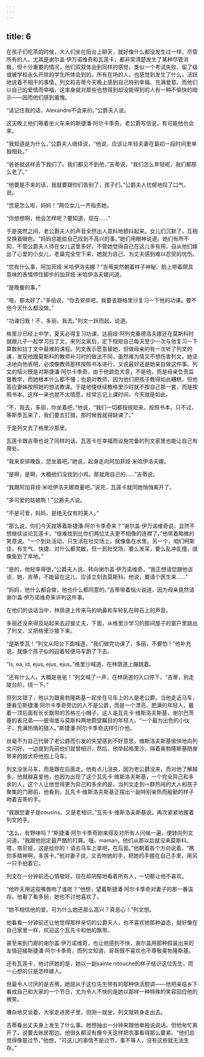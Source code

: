 ```yaml
---
---
---
```

title: 6
---




在孩子们吃茶的时候，大人们坐在阳台上聊天，就好像什么都没发生过一样，尽管所有的人，尤其是谢尔盖·伊万诺维奇和瓦莲卡，都非常清楚发生了某种尽管消极，但十分重要的情况，他们双双体会到同样的感觉，类似一个考试失败、留了级或被学校永久开除的学生所体会到的。所有在场的人，也感觉到发生了什么，活跃地说着不相干的事情。列文和吉蒂今天晚上感到自己特别幸福、充满爱意。而他们以自己的爱情而幸福，这本身就对那些也想得到却没能得到的人有一种不愉快的暗示——因而他们感到羞愧。

“请记住我的话，Alexandre不会来的。”公爵夫人说。

这天晚上他们等着坐火车来的斯捷潘·阿尔卡季奇，老公爵写信说，有可能他也会来。

“我知道是为什么，”公爵夫人继续说，“他说，应该让年轻夫妻在最初一段时间里单独相处。”

“爸爸就这样丢下我们了。我们都见不到他，”吉蒂说，“我们怎么年轻呢，我们都那么老了。”

“他要是不来的话，我就要跟你们告别了，孩子们。”公爵夫人忧郁地叹了口气，说。

“您是怎么啦，妈妈！”两位女儿一齐指责她。

“你想想啊，他会怎样呢？要知道，现在……”

于是突然之间，老公爵夫人的声音全然出人意料地颤抖起来。女儿们沉默了，互相交换着眼色。“妈妈总能给自己找到不高兴的事。”她们用眼神说道。她们有所不知，不管公爵夫人待在女儿这里多好，不管她觉得自己在这儿多有用，自从他们嫁出了心爱的小女儿，老巢完全空下来，她就为自己、为丈夫感到难以忍受的忧伤。

“您有什么事，阿加菲娅·米哈伊洛夫娜？”吉蒂突然朝着样子神秘、脸上带着颇具意味的表情停住脚步的加菲娅·米哈伊洛夫娜问道。

“是晚餐的事。”

“哦，那太好了，”多丽说，“你去安排吧，我要去跟格里沙复习一下他的功课。要不他今天什么都没做。”

“功课归我！不，多丽，我去。”列文一跃而起，说道。

格里沙已经上中学，夏天必得复习功课。达丽娅·阿列克桑德洛夫娜还在莫斯科时就跟儿子一起学习拉丁文，来列文家后，定下规矩自己每天至少一次与他复习一下算数和拉丁文中最难的课程。列文表示愿意替她，但做母亲的有一次听了列文的课，发现他跟莫斯科的教师补习时的做法不同，虽然难为情又不想伤害列文，她坚决地向他表明，必须像教师那样按照书本进行，又说最好还是她亲自做这件事。列文的恼火既是对斯捷潘·阿尔卡季奇，由于他疏忽大意，不是他，而是母亲负责监督教学，而她根本什么都不懂；也是对教师，因为他们把孩子教得如此糟糕，但他答应妻姊按照她的想法教课。于是他便继续教格里沙时就不按自己那一套，而是按照书本，这样一来也就不太情愿，经常忘记上课时间，今天就是如此。

“不，我去，多丽，你坐着吧，”他说，“我们一切都按规矩来，按照书本。只不过，等斯季瓦来了，我们要去打猎，那时候我就得缺课了。”

于是列文去了格里沙那里。

瓦莲卡跟吉蒂也说了同样的话。瓦莲卡在幸福而设施完备的列文家里也能让自己有用处。

“我来安排晚饭，您坐着吧。”她说，起身走向阿加菲娅·米哈伊洛夫娜。

“是啊，是啊，大概他们没找到小鸡。那就用自己的……”吉蒂说。

“我跟阿加菲娅·米哈伊洛夫娜商量吧。”说完，瓦莲卡就同她悄悄离开了。

“多可爱的姑娘啊！”公爵夫人说。

“不是可爱，妈妈，是绝无仅有的美人。”

“那么说，你们今天就等着斯捷潘·阿尔卡季奇来？”谢尔盖·伊万诺维奇说，显然不想继续谈论瓦莲卡。“很难找到比你们两位丈夫更不相像的连襟了。”他带着略微的笑意说。“一个到处活动，只生活在社交场上，就像鱼在水里。另一个，咱们柯斯佳，有生气、快捷、对什么都灵敏，但一到社交场，要么发呆，要么乱冲乱撞，就像鱼到了旱地。”

“是的，他轻率得很，”公爵夫人说，转向谢尔盖·伊万诺维奇，“我正想请您跟他谈谈，她，吉蒂，不能留在这儿，应该立刻去莫斯科。他说，要请个医生来……”

“妈妈，他什么都会做，他也什么都同意的。”吉蒂带着恼火说道，因为母亲竟然请谢尔盖·伊万诺维奇来评判这件事。

在他们的谈话当中，林荫道上传来马的响鼻和车轮轧在碎石上的声音。

多丽还没来得及站起来去迎接丈夫，下面，从格里沙学习的那间屋子的窗户里跳出了列文，又把格里沙接下来。

“是斯季瓦！”列文从阳台下面喊道，“我们做完功课了，多丽，不要怕！”他补充说，就像个孩子似的迎着轻便马车跑了下去。

“Is, ea, id, ejus, ejus, ejus。”格里沙喊道，在林荫道上蹦跳着。

“还有什么人。大概是爸爸！”列文喊了一声，在林荫道的入口停下，“吉蒂，别走陡台阶，绕一下。”

但列文错了，他以为跟奥勃隆斯基一起坐在马车上的人是老公爵。当他走近马车，便看见斯捷潘·阿尔卡季奇旁边的人不是公爵，而是一个漂亮、肥满的年轻人，戴着一顶后面有长长飘带的苏格兰小帽子，这人是瓦先卡·维斯洛夫斯基，谢尔巴茨基的表兄弟——彼得堡与莫斯科两地颇受瞩目的年轻人。“一个最为出色的小伙子，充满热情的猎人。”斯捷潘·阿尔卡季奇这样引介他。

丝毫不为自己代替了老公爵而引发的失望感到不好意思，维斯洛夫斯基愉快地向列文问好，一边提到先前他们就曾相识，然后，他举起格里沙，隔着奥勃隆斯基随身带来的猎犬将他抱上马车。

列文没坐马车，而是跟在后面走。他有点儿沮丧，因为老公爵没来，而对他了解越多，他就越喜爱他，也因为出现了这个瓦先卡·维斯洛夫斯基，一个完全异己和多余的人。这个人让他觉得更为异己和多余的是，当列文走到一群热闹的大人和孩子聚集的门廊前，他看到，瓦先卡·维斯洛夫斯基正摆出一副特别亲热而殷勤的样子吻着吉蒂的手。

“我跟您妻子是cousins，又是老相识。”瓦先卡·维斯洛夫斯基说，再次紧紧地握着列文的手。

“怎么，有野味吗？”斯捷潘·阿尔卡季奇刚来得及对所有人问候一遍，便转向列文问道。“我跟他抱定最严酷的打算。哦，maman，他们从那以后就没来莫斯科。喂，塔尼娅，这是给你的！请去马车上拿吧，在后面。”他朝着各个方向说着，“瞧你多精神啊，多莲卡。”他对妻子说，又去吻她的手，把她的手握在自己手里，用另一只手拍着它。

列文在一分钟前还心情极好，现在却阴郁地看着所有人，一切都让他不喜欢。

“他昨天用这双嘴唇吻了谁呢？”他想，望着斯捷潘·阿尔卡季奇对妻子的那一番温存。他看了看多丽，她也不讨他喜欢了。

“她不相信他的爱。可为什么她还那么高兴？真恶心！”列文想。

他看看一分钟前还让他觉得那样亲切的公爵夫人，也不喜欢她那种姿态，就好像在自己家里一样，欢迎这个瓦先卡和他的飘带。

甚至来到门廊的谢尔盖·伊万诺维奇，也让他感到不快，谢尔盖用那种假装出来的友情迎接斯捷潘·阿尔卡季奇，而列文知道，哥哥既不喜欢也不尊敬奥勃隆斯基。

还有瓦莲卡，他讨厌她的是，她以一副sainte nitouche的样子结识这位先生，而一心想的只是怎样嫁人。

但最令人讨厌的是吉蒂，她屈从于这位先生带有的那种快活腔调——他把亲临乡下看成自己和大家的一个节日，尤为令人不快的是她以那样一种特殊的笑容回应他的微笑。

嘈杂地交谈着，大家走进房子里，但刚一就坐，列文就转身走出去。

吉蒂看出丈夫身上发生了什么事。她想抽出一分钟来跟他单独说说话，但他匆忙离开了，说要去账房那边。他很久都没有像今天这样把农事看得那么要紧。“他们总觉得像是过节，”他想，“可这儿的事情不是过节，事不等人，没有这些就无法生存。”